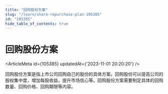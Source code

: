 ```yaml
---
title: "回购股份方案"
slug: "/learn/share-repurchase-plan-105385"
id: "105385"
hide_table_of_contents: true
---
```



# 回购股份方案

<ArticleMeta id={105385} updatedAt={'2023-11-01 20:20:20'} />
<div className='border-solid border-b border-t-0 my-4 border-[var(--ifm-color-gray-300)]' />

回购股份方案是指上市公司回购自己的股份的具体方案。回购股份可以提高公司的股权集中度，增加每股收益，提升市场信心等。回购股份方案需要制定具体的回购数量、回购价格、回购期限等内容。
